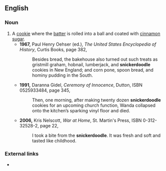 ==English==

===Noun===
{{en-noun}}

# A [[cookie]] where the [[batter]] is rolled into a ball and coated with [[cinnamon sugar]].
#* '''1967,''' Paul Henry Oehser (ed.), ''The United States Encyclopedia of History'', Curtis Books, page 382,
#*: Besides bread, the bakehouse also turned out such treats as gristmill graham, hobnail, lumberjack, and '''snickerdoodle''' cookies in New England; and corn pone, spoon bread, and hominy pudding in the South.
#* '''1991,''' Daranna Gidel, ''Ceremony of Innocence'', Dutton, ISBN 0525933484, page 345,
#*: Then, one morning, after making twenty dozen '''snickerdoodle''' cookies for an upcoming church function, Wanda collapsed onto the kitchen’s sparking vinyl floor and died.
#* '''2006,''' Kris Nelscott, ''War at Home'', St. Martin's Press, ISBN 0-312-32528-2, page 22,
#*: I took a bite from the '''snickerdoodle'''. It was fresh and soft and tasted like childhood.

===External links===
* {{pedialite|Snickerdoodle}}